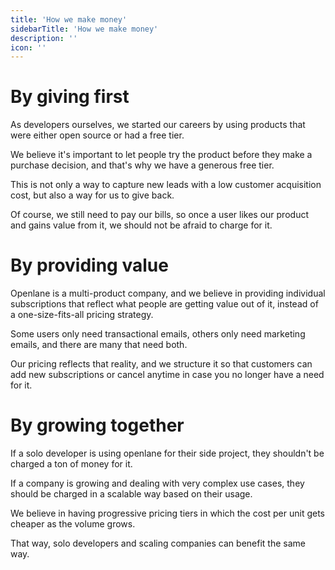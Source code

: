 ```yaml
---
title: 'How we make money'
sidebarTitle: 'How we make money'
description: ''
icon: ''
---
```

# By giving first
As developers ourselves, we started our careers by using products that were either open source or had a free tier.

We believe it's important to let people try the product before they make a purchase decision, and that's why we have a generous free tier.

This is not only a way to capture new leads with a low customer acquisition cost, but also a way for us to give back.

Of course, we still need to pay our bills, so once a user likes our product and gains value from it, we should not be afraid to charge for it.

# By providing value
Openlane is a multi-product company, and we believe in providing individual subscriptions that reflect what people are getting value out of it, instead of a one-size-fits-all pricing strategy.

Some users only need transactional emails, others only need marketing emails, and there are many that need both.

Our pricing reflects that reality, and we structure it so that customers can add new subscriptions or cancel anytime in case you no longer have a need for it.

# By growing together
If a solo developer is using openlane for their side project, they shouldn't be charged a ton of money for it.

If a company is growing and dealing with very complex use cases, they should be charged in a scalable way based on their usage.

We believe in having progressive pricing tiers in which the cost per unit gets cheaper as the volume grows.

That way, solo developers and scaling companies can benefit the same way.